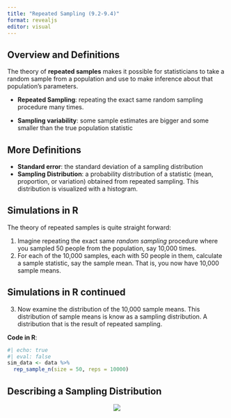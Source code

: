 ```yaml
---
title: "Repeated Sampling (9.2-9.4)"
format: revealjs
editor: visual
---
```


## Overview and Definitions

The theory of **repeated samples** makes it possible for statisticians to take a random sample from a population and use to make inference about that population's parameters.  

-   **Repeated Sampling**: repeating the exact same random sampling procedure many times.

-   **Sampling variability**: some sample estimates are bigger and some smaller than the true population statistic



## More Definitions

-   **Standard error**: the standard deviation of a sampling distribution
-   **Sampling Distribution**: a probability distribution of a statistic (mean, proportion, or variation) obtained from repeated sampling. This distribution is visualized with a histogram. 


## Simulations in R 

The theory of repeated samples is quite straight forward:  

1.    Imagine repeating the exact same *random sampling* procedure where you sampled 50 people from the population, say 10,000 times.  
2.    For each of the 10,000 samples, each with 50 people in them, calculate a sample statistic, say the sample mean. That is, you now have 10,000 sample means. 

## Simulations in R continued 

3.    Now examine the distribution of the 10,000 sample means. This distribution of sample means is know as a sampling distribution. A distribution that is the result of repeated sampling.


**Code in R**:

```r
#| echo: true
#| eval: false
sim_data <- data %>% 
  rep_sample_n(size = 50, reps = 10000)
```


## Describing a Sampling Distribution


<center>

![](images/lecture_images/describe_histogram.PNG)

</center>


